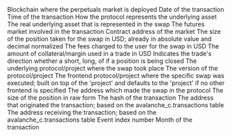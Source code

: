 <ParamField path="blockchain">
Blockchain where the perpetuals market is deployed
</ParamField>
<ParamField path="block_date">
Date of the transaction
</ParamField>
<ParamField path="block_time">
Time of the transaction
</ParamField>
<ParamField path="virtual_asset">
How the protocol represents the underlying asset
</ParamField>
<ParamField path="underlying_asset">
The real underlying asset that is represented in the swap
</ParamField>
<ParamField path="market">
The futures market involved in the transaction
</ParamField>
<ParamField path="market_address">
Contract address of the market
</ParamField>
<ParamField path="volume_usd">
The size of the position taken for the swap in USD; already in absolute value and decimal normalized
</ParamField>
<ParamField path="fee_usd">
The fees charged to the user for the swap in USD
</ParamField>
<ParamField path="margin_usd">
The amount of collateral/margin used in a trade in USD
</ParamField>
<ParamField path="trade">
Indicates the trade&#x27;s direction whether a short, long, of if a position is being closed
</ParamField>
<ParamField path="project">
The underlying protocol/project where the swap took place
</ParamField>
<ParamField path="version">
The version of the protocol/project
</ParamField>
<ParamField path="frontend">
The frontend protocol/project where the specific swap was executed; built on top of the &#x27;project&#x27; and defaults to the &#x27;project&#x27; if no other frontend is specified
</ParamField>
<ParamField path="trader">
The address which made the swap in the protocol
</ParamField>
<ParamField path="volume_raw">
The size of the position in raw form
</ParamField>
<ParamField path="tx_hash">
The hash of the transaction
</ParamField>
<ParamField path="tx_from">
The address that originated the transaction; based on the avalanche_c.transactions table
</ParamField>
<ParamField path="tx_to">
The address receiving the transaction; based on the avalanche_c.transactions table
</ParamField>
<ParamField path="evt_index">
Event index number
</ParamField>
<ParamField path="block_month">
Month of the transaction
</ParamField>
